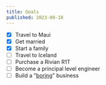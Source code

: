 ```yaml
---
title: Goals
published: 2023-08-18
---
```


- [x] Travel to Maui
- [x] Get married
- [x] Start a family
- [ ] Travel to Iceland
- [ ] Purchase a Rivian R1T
- [ ] Become a principal level engineer
- [ ] Build a "[boring](https://boringcashcow.com/)" business